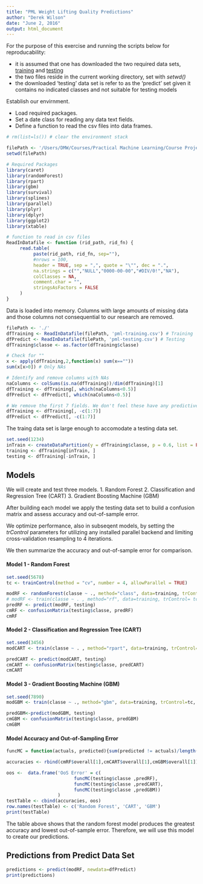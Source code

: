 ```yaml
---
title: "PML Weight Lifting Quality Predictions"
author: "Derek Wilson"
date: "June 2, 2016"
output: html_document
---
```



For the purpose of this exercise and running the scripts below for reproducability:

- it is assumed that one has downloaded the two required data sets, [training](https://d396qusza40orc.cloudfront.net/predmachlearn/pml-training.csv) and [testing](https://d396qusza40orc.cloudfront.net/predmachlearn/pml-testing.csv)
- the two files reside in the current working directory, set with *setwd()*
- the downloaded 'testing' data set is refer to as the 'predict' set given it contains no indicated classes and not suitable for testing models


Establish our envirnment. 

- Load required packages. 
- Set a date class for reading any data text fields. 
- Define a function to read the csv files into data frames.


```r

# rm(list=ls()) # clear the environment stack

filePath <- '/Users/DMW/Courses/Practical Machine Learning/Course Project/'
setwd(filePath)

```


```r

# Required Packages
library(caret)
library(randomForest)
library(rpart)
library(gbm)
library(survival)
library(splines)
library(parallel)
library(plyr)
library(dplyr)
library(ggplot2)
library(xtable)

# function to read in csv files
ReadInDatafile <- function (rid_path, rid_fn) {
     read.table(
          paste(rid_path, rid_fn, sep=""),
          #nrows = 100, 
          header = TRUE, sep = ",", quote = "\"", dec = ".", 
          na.strings = c("","NULL","0000-00-00","#DIV/0!","NA"),
          colClasses = NA,
          comment.char = "",
          stringsAsFactors = FALSE
     )
}

```

Data is loaded into memory. Columns with large amounts of missing data and those columns not consequential to our research are removed.

```r

filePath <- './'
dfTraining <- ReadInDatafile(filePath, 'pml-training.csv') # Training
dfPredict <- ReadInDatafile(filePath, 'pml-testing.csv') # Testing
dfTraining$classe <- as.factor(dfTraining$classe)

# Check for ""
x <- apply(dfTraining,2,function(x) sum(x==""))
sum(x[x>0]) # Only NAs

# Identify and remove columns with NAs 
naColumns <- colSums(is.na(dfTraining))/dim(dfTraining)[1]
dfTraining <- dfTraining[, which(naColumns<0.5)]
dfPredict <- dfPredict[, which(naColumns<0.5)]

# We remove the first 7 fields. We don't feel these have any predictive power to classe.
dfTraining <- dfTraining[, -c(1:7)]
dfPredict <- dfPredict[, -c(1:7)]

```

The traing data set is large enough to accomodate a testing data set.

```r

set.seed(1234)
inTrain <- createDataPartition(y = dfTraining$classe, p = 0.6, list = FALSE)
training <- dfTraining[inTrain, ]
testing <- dfTraining[-inTrain, ]

```

## Models

We will create and test three models.
1. Random Forest
2. Classification and Regression Tree (CART)
3. Gradient Boosting Machine (GBM)

After building each model we apply the testing data set to build a confusion matrix and assess accuracy and out-of-sample error. 

We optimize performance, also in subseqent models, by setting the *trControl* parameters for utilizing any installed parallel backend and limiting  cross-validation resampling to 4 iterations. 

We then summarize the accuracy and out-of-sample error for comparison.

#### Model 1  -  Random Forest

```r

set.seed(5678)
tc <- trainControl(method = "cv", number = 4, allowParallel = TRUE)

modRF <- randomForest(classe ~ ., method="class", data=training, trControl=tc)
# modRF <- train(classe ~ . , method="rf", data=training, trControl= tc)  ## Too Slow
predRF <- predict(modRF, testing)
cmRF <- confusionMatrix(testing$classe, predRF)
cmRF

```

#### Model 2  -  Classification and Regression Tree (CART)

```r

set.seed(3456)
modCART <- train(classe ~ . , method="rpart", data=training, trControl= tc)

predCART <- predict(modCART, testing)
cmCART <- confusionMatrix(testing$classe, predCART)
cmCART

```

#### Model 3  -  Gradient Boosting Machine (GBM)

```r

set.seed(7890)
modGBM <- train(classe ~ ., method="gbm", data=training, trControl=tc, verbose= FALSE)

predGBM<-predict(modGBM, testing)
cmGBM <- confusionMatrix(testing$classe, predGBM)
cmGBM

```

#### Model Accuracy and Out-of-Sampling Error

```r

funcMC = function(actuals, predicted){sum(predicted != actuals)/length(actuals)}

accuracies <- rbind(cmRF$overall[1],cmCART$overall[1],cmGBM$overall[1])

oos <-  data.frame('OoS Error' = c(
                         funcMC(testing$classe ,predRF), 
                         funcMC(testing$classe ,predCART), 
                         funcMC(testing$classe ,predGBM))
                   )
testTable <- cbind(accuracies, oos)                        
row.names(testTable) <- c('Random Forest', 'CART', 'GBM') 
print(testTable)

```

The table above shows that the random forest model produces the greatest accuracy and lowest out-of-sample error. Therefore, we will use this model to create our predictions.

## Predictions from Predict Data Set

```r

predictions <- predict(modRF, newdata=dfPredict)
print(predictions)

```




